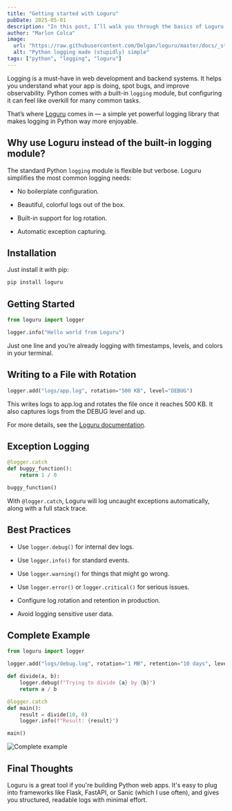 ```yaml
---
title: "Getting started with Loguru"
pubDate: 2025-05-01
description: "In this post, I’ll walk you through the basics of Loguru and how to use it to level up your logging game."
author: "Marlon Colca"
image:
  url: "https://raw.githubusercontent.com/Delgan/loguru/master/docs/_static/img/logo.png"
  alt: "Python logging made (stupidly) simple"
tags: ["python", "logging", "loguru"]
---
```



Logging is a must-have in web development and backend systems. It helps you understand what your app is doing, spot bugs, and improve observability. Python comes with a built-in `logging` module, but configuring it can feel like overkill for many common tasks.

That’s where [Loguru](https://github.com/Delgan/loguru) comes in — a simple yet powerful logging library that makes logging in Python way more enjoyable.

## Why use Loguru instead of the built-in logging module?

The standard Python `logging` module is flexible but verbose. Loguru simplifies the most common logging needs:

- No boilerplate configuration.

- Beautiful, colorful logs out of the box.

- Built-in support for log rotation.

- Automatic exception capturing.

## Installation

Just install it with pip:

```sh
pip install loguru
```

## Getting Started

```python
from loguru import logger

logger.info("Hello world from Loguru")
```

Just one line and you’re already logging with timestamps, levels, and colors in your terminal.

## Writing to a File with Rotation

```python
logger.add("logs/app.log", rotation="500 KB", level="DEBUG")
```

This writes logs to app.log and rotates the file once it reaches 500 KB. It also captures logs from the DEBUG level and up.

For more details, see the <a href="https://loguru.readthedocs.io/en/stable/overview.html#easier-file-logging-with-rotation-retention-compression" target="_blank" rel="noopener noreferrer">Loguru documentation</a>.

## Exception Logging

```python
@logger.catch
def buggy_function():
    return 1 / 0

buggy_function()
```

With `@logger.catch`, Loguru will log uncaught exceptions automatically, along with a full stack trace.

## Best Practices

- Use `logger.debug()` for internal dev logs.

- Use `logger.info()` for standard events.

- Use `logger.warning()` for things that might go wrong.

- Use `logger.error()` or `logger.critical()` for serious issues.

- Configure log rotation and retention in production.

- Avoid logging sensitive user data.

## Complete Example

```python
from loguru import logger

logger.add("logs/debug.log", rotation="1 MB", retention="10 days", level="DEBUG")

def divide(a, b):
    logger.debug(f"Trying to divide {a} by {b}")
    return a / b

@logger.catch
def main():
    result = divide(10, 0)
    logger.info(f"Result: {result}")

main()
```

<Image
  src={finalExample}
  alt="Complete example"
  decoding="async"
  loading="lazy"
  class="zoomable-image"
/>

## Final Thoughts

Loguru is a great tool if you're building Python web apps. It's easy to plug into frameworks like Flask, FastAPI, or Sanic (which I use often), and gives you structured, readable logs with minimal effort.
